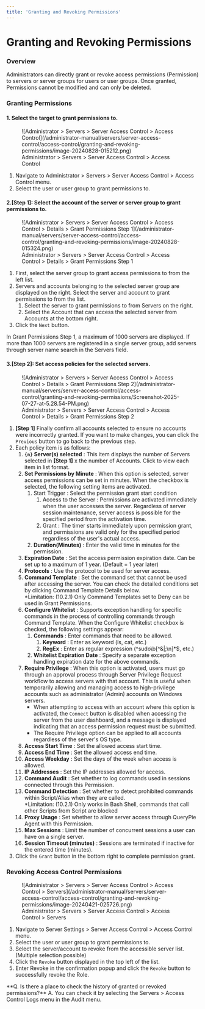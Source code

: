 ```yaml
---
title: 'Granting and Revoking Permissions'
---
```



# Granting and Revoking Permissions

### Overview

Administrators can directly grant or revoke access permissions (Permission) to servers or server groups for users or user groups. Once granted, Permissions cannot be modified and can only be deleted.


### Granting Permissions

#### 1. Select the target to grant permissions to.

<figure data-layout="center" data-align="center">
![Administrator &gt; Servers &gt; Server Access Control &gt; Access Control](/administrator-manual/servers/server-access-control/access-control/granting-and-revoking-permissions/image-20240828-015212.png)
<figcaption>
Administrator &gt; Servers &gt; Server Access Control &gt; Access Control
</figcaption>
</figure>

1. Navigate to Administrator &gt; Servers &gt; Server Access Control &gt; Access Control menu. 
2. Select the user or user group to grant permissions to. 

#### 2.**[Step 1]**: Select the account of the server or server group to grant permissions to.

<figure data-layout="center" data-align="center">
![Administrator &gt; Servers &gt; Server Access Control &gt; Access Control &gt; Details &gt; Grant Permissions Step 1](/administrator-manual/servers/server-access-control/access-control/granting-and-revoking-permissions/image-20240828-015324.png)
<figcaption>
Administrator &gt; Servers &gt; Server Access Control &gt; Access Control &gt; Details &gt; Grant Permissions Step 1
</figcaption>
</figure>

1. First, select the server group to grant access permissions to from the left list. 
2. Servers and accounts belonging to the selected server group are displayed on the right. Select the server and account to grant permissions to from the list. 
    1. Select the server to grant permissions to from Servers on the right. 
    2. Select the Account that can access the selected server from Accounts at the bottom right.
3. Click the `Next` button. 

<Callout type="info">
In Grant Permissions Step 1, a maximum of 1000 servers are displayed. If more than 1000 servers are registered in a single server group, add servers through server name search in the Servers field.
</Callout>

#### 3.**[Step 2]**: Set access policies for the selected servers.

<figure data-layout="center" data-align="center">
![Administrator &gt; Servers &gt; Server Access Control &gt; Access Control &gt; Details &gt; Grant Permissions Step 2](/administrator-manual/servers/server-access-control/access-control/granting-and-revoking-permissions/Screenshot-2025-07-27-at-5.28.54-PM.png)
<figcaption>
Administrator &gt; Servers &gt; Server Access Control &gt; Access Control &gt; Details &gt; Grant Permissions Step 2
</figcaption>
</figure>

1. **[Step 1]** Finally confirm all accounts selected to ensure no accounts were incorrectly granted. If you want to make changes, you can click the `Previous` button to go back to the previous step. 
2. Each policy item is as follows:
    1.  **`{n}` Server(s) selected**  : This item displays the number of Servers selected in **[Step 1]** x the number of Accounts. Click to view each item in list format.
    2.  **Set Permissions by Minute**  : When this option is selected, server access permissions can be set in minutes. When the checkbox is selected, the following setting items are activated.
        1. Start Trigger : Select the permission grant start condition
            1. Access to the Server : Permissions are activated immediately when the user accesses the server. Regardless of server session maintenance, server access is possible for the specified period from the activation time. 
            2. Grant : The timer starts immediately upon permission grant, and permissions are valid only for the specified period regardless of the user's actual access.
        2.  **Duration(Minutes)** : Enter the valid time in minutes for the permission.
    3.  **Expiration Date**  : Set the access permission expiration date. Can be set up to a maximum of 1 year. (Default = 1 year later) 
    4.  **Protocols**  : Use the protocol to be used for server access. 
    5.  **Command Template**  : Set the command set that cannot be used after accessing the server. You can check the detailed conditions set by clicking Command Template Details below.<br/>*Limitation: (10.2.1) Only Command Templates set to Deny can be used in Grant Permissions.
    6.  **Configure Whitelist**  : Supports exception handling for specific commands in the process of controlling commands through Command Template. When the Configure Whitelist checkbox is checked, the following settings appear: 
        1.  **Commands**  : Enter commands that need to be allowed.
            1.  **Keyword**  : Enter as keyword (ls, cat, etc.)
            2.  **RegEx**  : Enter as regular expression (^sudo\b[^&|;\n]*$, etc.)
        2.  **Whitelist Expiration Date**  : Specify a separate exception handling expiration date for the above commands.
    7.  **Require Privilege** : When this option is activated, users must go through an approval process through Server Privilege Request workflow to access servers with that account. This is useful when temporarily allowing and managing access to high-privilege accounts such as administrator (Admin) accounts on Windows servers.
        * When attempting to access with an account where this option is activated, the `Connect` button is disabled when accessing the server from the user dashboard, and a message is displayed indicating that an access permission request must be submitted.
        * The Require Privilege option can be applied to all accounts regardless of the server's OS type.
    8.  **Access Start Time**  : Set the allowed access start time.
    9.  **Access End Time**  : Set the allowed access end time.
    10.  **Access Weekday**  : Set the days of the week when access is allowed.
    11.  **IP Addresses**  : Set the IP addresses allowed for access.
    12.  **Command Audit**  : Set whether to log commands used in sessions connected through this Permission.
    13.  **Command Detection**  : Set whether to detect prohibited commands within Script/Alias when they are called.<br/>*Limitation: (10.2.1) Only works in Bash Shell, commands that call other Scripts from Script are blocked
    14.  **Proxy Usage**  : Set whether to allow server access through QueryPie Agent with this Permission. 
    15.  **Max Sessions**  : Limit the number of concurrent sessions a user can have on a single server.
    16.  **Session Timeout (minutes)**  : Sessions are terminated if inactive for the entered time (minutes).
3.  Click the `Grant` button in the bottom right to complete permission grant. 


### Revoking Access Control Permissions

<figure data-layout="center" data-align="center">
![Administrator &gt; Servers &gt; Server Access Control &gt; Access Control &gt; Servers](/administrator-manual/servers/server-access-control/access-control/granting-and-revoking-permissions/image-20240421-025726.png)
<figcaption>
Administrator &gt; Servers &gt; Server Access Control &gt; Access Control &gt; Servers
</figcaption>
</figure>

1. Navigate to Server Settings &gt; Server Access Control &gt; Access Control menu. 
2. Select the user or user group to grant permissions to. 
3. Select the server/account to revoke from the accessible server list. (Multiple selection possible) 
4. Click the `Revoke` button displayed in the top left of the list. 
5. Enter Revoke in the confirmation popup and click the `Revoke` button to successfully revoke the Role. 

<Callout type="info">
**Q. Is there a place to check the history of granted or revoked permissions?**
A. You can check it by selecting the Servers &gt; Access Control Logs menu in the Audit menu.
</Callout>
